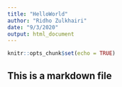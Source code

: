 ```yaml
---
title: "HelloWorld"
author: "Ridho Zulkhairi"
date: "9/3/2020"
output: html_document
---
```


```r
knitr::opts_chunk$set(echo = TRUE)
```

## This is a markdown file